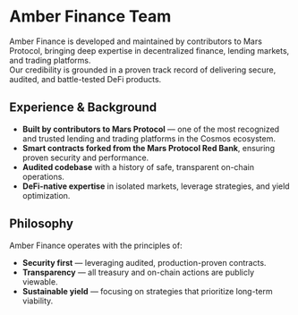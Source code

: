 # Amber Finance Team

Amber Finance is developed and maintained by contributors to Mars Protocol, bringing deep expertise in decentralized finance, lending markets, and trading platforms.  
Our credibility is grounded in a proven track record of delivering secure, audited, and battle-tested DeFi products.

## Experience & Background

- **Built by contributors to Mars Protocol** — one of the most recognized and trusted lending and trading platforms in the Cosmos ecosystem.  
- **Smart contracts forked from the Mars Protocol Red Bank**, ensuring proven security and performance.  
- **Audited codebase** with a history of safe, transparent on-chain operations.  
- **DeFi-native expertise** in isolated markets, leverage strategies, and yield optimization.

## Philosophy

Amber Finance operates with the principles of:
- **Security first** — leveraging audited, production-proven contracts.
- **Transparency** — all treasury and on-chain actions are publicly viewable.
- **Sustainable yield** — focusing on strategies that prioritize long-term viability.
